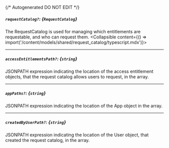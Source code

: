 {/* Autogenerated DO NOT EDIT  */}

##### `requestCatalog?`: *{`RequestCatalog`}*
The RequestCatalog is used for managing which entitlements are requestable, and who can request them.
<Collapsible content={() => import('/content/models/shared/request_catalog/typescript.mdx')}>
</Collapsible>

---
##### `accessEntitlementsPath?`: *{`string`}*
JSONPATH expression indicating the location of the access entitlement objects, that the request catalog allows users to request, in the array.

---
##### `appPaths?`: *{`string`}*
JSONPATH expression indicating the location of the App object in the array.

---
##### `createdByUserPath?`: *{`string`}*
JSONPATH expression indicating the location of the User object, that created the request catalog, in the array.

